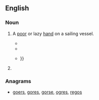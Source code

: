 {{also|søger}}
==English==

===Noun===
{{en-noun}}
# {{label|en|dated}} A [[poor]] or lazy [[hand]] on a sailing vessel.
#* {{quote-book|1834|[[w:Richard Henry Dana, Jr.|Richard Henry Dana]]|Two Years Before the Mast
|passage=The captain called him a "'''soger'''," and promised to "ride him down as he would the main tack;" and when officers are once determined to "ride a man down," it is a gone case with him.}}
#* {{quote-book|a. 1900|chapter=Hanging Johnny|title=Windjammers: Songs of the Great Lakes Sailors|editors=Ivan Walton et al.|url=http://books.google.com/books?id=-zLoMBM7EHwC|page=66|year_published=2002
|passage=I'd hang a lazy '''soger''' / The same as any other.}}
#* {{quote-book|1902|Louis Becke|The Jalasco Brig|url=http://books.google.com/books?id=U94NAAAAYAAJ|page=82
|passage=Come aft, you lazy '''soger''', an' see what de captain has to say 'bout dis," cried Worcester, pushing the man, who still grasped his knife, before him {{...}}}}<!-- no preview available, but a scanno seems unlikely -->
# {{label|en|chiefly|Scotland}} {{eye dialect of|soldier|lang=en}}

===Anagrams===
* [[goers#English|goers]], [[gores#English|gores]], [[gorse#English|gorse]], [[ogres#English|ogres]], [[regos#English|regos]]